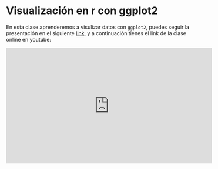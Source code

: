 # Visualización en r con ggplot2

En esta clase aprenderemos a visulizar datos con `ggplot2`, puedes seguir la presentación en el siguiente [link](https://derek-corcoran-barrios.github.io/CursoProgrPres/Clase4/Clase4Visualizacion.html), y a continuación tienes el link de la clase online en youtube:

<iframe width="560" height="315" src="https://www.youtube.com/embed/o6ab2qFDzB0" frameborder="0" allow="accelerometer; autoplay; clipboard-write; encrypted-media; gyroscope; picture-in-picture" allowfullscreen></iframe>